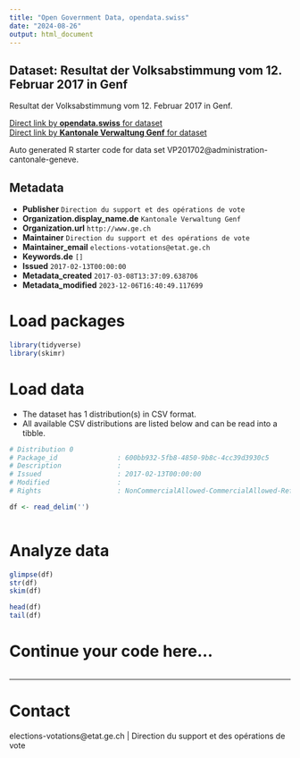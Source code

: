 ```yaml
---
title: "Open Government Data, opendata.swiss"
date: "2024-08-26"
output: html_document
---
```


## Dataset: Resultat der Volksabstimmung vom 12. Februar 2017 in Genf

Resultat der Volksabstimmung vom 12. Februar 2017 in Genf.

[Direct link by **opendata.swiss** for dataset](https://opendata.swiss/de/dataset/votation-populaire-du-12-fevrier-2017-resultats-detailles-du-canton-de-geneve)<br>
[Direct link by **Kantonale Verwaltung Genf** for dataset]()

Auto generated R starter code for data set VP201702@administration-cantonale-geneve.

## Metadata

- **Publisher** `Direction du support et des opérations de vote`
- **Organization.display_name.de** `Kantonale Verwaltung Genf`
- **Organization.url** `http://www.ge.ch`
- **Maintainer** `Direction du support et des opérations de vote`
- **Maintainer_email** `elections-votations@etat.ge.ch`
- **Keywords.de** `[]`
- **Issued** `2017-02-13T00:00:00`
- **Metadata_created** `2017-03-08T13:37:09.638706`
- **Metadata_modified** `2023-12-06T16:40:49.117699`


# Load packages

```r

library(tidyverse)
library(skimr)

```

# Load data

-   The dataset has 1 distribution(s) in CSV format.
-   All available CSV distributions are listed below and can be read into a tibble.

```r

# Distribution 0
# Package_id               : 600bb932-5fb8-4850-9b8c-4cc39d3930c5
# Description              : 
# Issued                   : 2017-02-13T00:00:00
# Modified                 : 
# Rights                   : NonCommercialAllowed-CommercialAllowed-ReferenceRequired

df <- read_delim('')



```

# Analyze data

```r

glimpse(df)
str(df)
skim(df)

head(df)
tail(df)

```

# Continue your code here...

```r

```

------------------------------------------------------------------------

# Contact

elections-votations@etat.ge.ch | Direction du support et des opérations de vote
